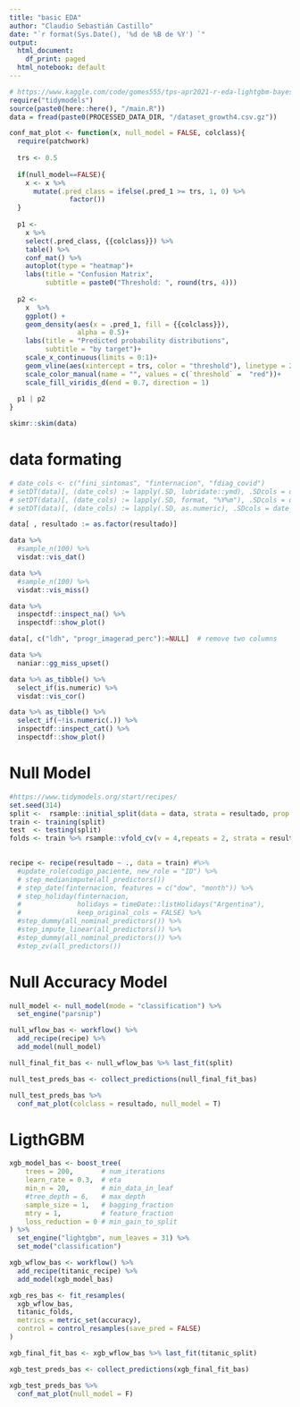 ```yaml
---
title: "basic EDA"
author: "Claudio Sebastián Castillo"
date: "`r format(Sys.Date(), '%d de %B de %Y') `"
output:
  html_document:
    df_print: paged
  html_notebook: default
---
```


```r
# https://www.kaggle.com/code/gomes555/tps-apr2021-r-eda-lightgbm-bayesopt
require("tidymodels")
source(paste0(here::here(), "/main.R"))
data = fread(paste0(PROCESSED_DATA_DIR, "/dataset_growth4.csv.gz"))
```

```r
conf_mat_plot <- function(x, null_model = FALSE, colclass){
  require(patchwork)
  
  trs <- 0.5
  
  if(null_model==FALSE){
    x <- x %>% 
      mutate(.pred_class = ifelse(.pred_1 >= trs, 1, 0) %>%
               factor())  
  }
  
  p1 <- 
    x %>%
    select(.pred_class, {{colclass}}) %>%
    table() %>% 
    conf_mat() %>% 
    autoplot(type = "heatmap")+
    labs(title = "Confusion Matrix",
         subtitle = paste0("Threshold: ", round(trs, 4)))
  
  p2 <- 
    x  %>%
    ggplot() +
    geom_density(aes(x = .pred_1, fill = {{colclass}}), 
                 alpha = 0.5)+
    labs(title = "Predicted probability distributions",
         subtitle = "by target")+ 
    scale_x_continuous(limits = 0:1)+
    geom_vline(aes(xintercept = trs, color = "threshold"), linetype = 2) +
    scale_color_manual(name = "", values = c(`threshold` =  "red"))+
    scale_fill_viridis_d(end = 0.7, direction = 1)
  
  p1 | p2
}

```


```r
skimr::skim(data)
```
# data formating


```r
# date_cols <- c("fini_sintomas", "finternacion", "fdiag_covid")
# setDT(data)[, (date_cols) := lapply(.SD, lubridate::ymd), .SDcols = date_cols]
# setDT(data)[, (date_cols) := lapply(.SD, format, "%Y%m"), .SDcols = date_cols]
# setDT(data)[, (date_cols) := lapply(.SD, as.numeric), .SDcols = date_cols]
```

```r
data[ , resultado := as.factor(resultado)]
```

```r
data %>% 
  #sample_n(100) %>% 
  visdat::vis_dat()
```

```r
data %>% 
  #sample_n(100) %>% 
  visdat::vis_miss()
```

```r
data %>%
  inspectdf::inspect_na() %>% 
  inspectdf::show_plot()
```


```r
data[, c("ldh", "progr_imagerad_perc"):=NULL]  # remove two columns
```



```r
data %>% 
  naniar::gg_miss_upset()
```

```r
data %>% as_tibble() %>% 
  select_if(is.numeric) %>% 
  visdat::vis_cor()
```

```r
data %>% as_tibble() %>%
  select_if(~!is.numeric(.)) %>%
  inspectdf::inspect_cat() %>% 
  inspectdf::show_plot()
```

# Null Model

```r
#https://www.tidymodels.org/start/recipes/
set.seed(314)
split <-  rsample::initial_split(data = data, strata = resultado, prop = 0.8)
train <- training(split)
test  <- testing(split)
folds <- train %>% rsample::vfold_cv(v = 4,repeats = 2, strata = resultado)
  
```


```r
recipe <- recipe(resultado ~ ., data = train) #%>%
  #update_role(codigo_paciente, new_role = "ID") %>% 
  # step_medianimpute(all_predictors())
  # step_date(finternacion, features = c("dow", "month")) %>%               
  # step_holiday(finternacion, 
  #              holidays = timeDate::listHolidays("Argentina"),
  #              keep_original_cols = FALSE) %>%
  #step_dummy(all_nominal_predictors()) %>% 
  #step_impute_linear(all_predictors()) %>% 
  #step_dummy(all_nominal_predictors()) %>% 
  #step_zv(all_predictors())
```

# Null Accuracy Model

```r
null_model <- null_model(mode = "classification") %>% 
  set_engine("parsnip")

null_wflow_bas <- workflow() %>% 
  add_recipe(recipe) %>% 
  add_model(null_model) 

null_final_fit_bas <- null_wflow_bas %>% last_fit(split) 

null_test_preds_bas <- collect_predictions(null_final_fit_bas)

null_test_preds_bas %>% 
  conf_mat_plot(colclass = resultado, null_model = T)
```


# LigthGBM


```r
xgb_model_bas <- boost_tree(
    trees = 200,       # num_iterations
    learn_rate = 0.3,  # eta
    min_n = 20,        # min_data_in_leaf
    #tree_depth = 6,   # max_depth
    sample_size = 1,   # bagging_fraction
    mtry = 1,          # feature_fraction
    loss_reduction = 0 # min_gain_to_split
) %>%  
  set_engine("lightgbm", num_leaves = 31) %>% 
  set_mode("classification")

xgb_wflow_bas <- workflow() %>% 
  add_recipe(titanic_recipe) %>% 
  add_model(xgb_model_bas) 

xgb_res_bas <- fit_resamples(
  xgb_wflow_bas,
  titanic_folds,
  metrics = metric_set(accuracy),
  control = control_resamples(save_pred = FALSE)
)

xgb_final_fit_bas <- xgb_wflow_bas %>% last_fit(titanic_split) 

xgb_test_preds_bas <- collect_predictions(xgb_final_fit_bas)

xgb_test_preds_bas %>% 
  conf_mat_plot(null_model = F)
```




